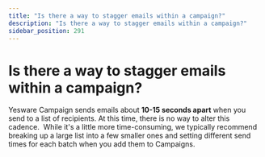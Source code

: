 ```yaml
---
title: "Is there a way to stagger emails within a campaign?"
description: "Is there a way to stagger emails within a campaign?"
sidebar_position: 291
---
```


# Is there a way to stagger emails within a campaign?

Yesware Campaign sends emails about **10-15 seconds apart** when you send to a list of recipients. At this time, there is no way to alter this cadence. 
While it's a little more time-consuming, we typically recommend breaking up a large list into a few smaller ones and setting different send times for each batch when you add them to Campaigns.